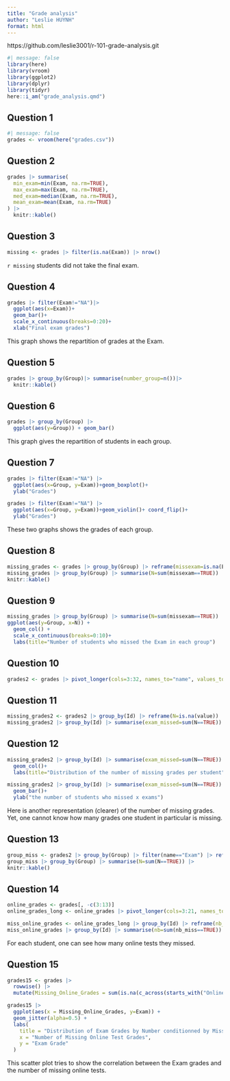 ```yaml
---
title: "Grade analysis"
author: "Leslie HUYNH"
format: html
---
```

https://github.com/leslie3001/r-101-grade-analysis.git 

```r
#| message: false
library(here)
library(vroom)
library(ggplot2)
library(dplyr)
library(tidyr)
here::i_am("grade_analysis.qmd")
```
## Question 1
```r
#| message: false
grades <- vroom(here("grades.csv"))
```
## Question 2
```r
grades |> summarise(
  min_exam=min(Exam, na.rm=TRUE),
  max_exam=max(Exam, na.rm=TRUE),
  med_exam=median(Exam, na.rm=TRUE),
  mean_exam=mean(Exam, na.rm=TRUE)
) |>
  knitr::kable()
```

## Question 3
```r
missing <- grades |> filter(is.na(Exam)) |> nrow()
```
`r missing` students did not take the final exam. 

## Question 4
```r
grades |> filter(Exam!="NA")|>
  ggplot(aes(x=Exam))+ 
  geom_bar()+
  scale_x_continuous(breaks=0:20)+
  xlab("Final exam grades")
```
This graph shows the repartition of grades at the Exam. 

## Question 5
```r
grades |> group_by(Group)|> summarise(number_group=n())|>
  knitr::kable()
```

## Question 6
```r
grades |> group_by(Group) |> 
  ggplot(aes(y=Group)) + geom_bar()
```
This graph gives the repartition of students in each group.

## Question 7
```r
grades |> filter(Exam!="NA") |>
  ggplot(aes(x=Group, y=Exam))+geom_boxplot()+
  ylab("Grades")
```

```r
grades |> filter(Exam!="NA") |>
  ggplot(aes(x=Group, y=Exam))+geom_violin()+ coord_flip()+
  ylab("Grades")
```
These two graphs shows the grades of each group. 

## Question 8
```r
missing_grades <- grades |> group_by(Group) |> reframe(missexam=is.na(Exam))
missing_grades |> group_by(Group) |> summarise(N=sum(missexam==TRUE)) |>
knitr::kable()
```

## Question 9
```r
missing_grades |> group_by(Group) |> summarise(N=sum(missexam==TRUE)) |>
ggplot(aes(y=Group, x=N)) + 
  geom_col() + 
  scale_x_continuous(breaks=0:10)+
  labs(title="Number of students who missed the Exam in each group")

```

## Question 10
```r
grades2 <- grades |> pivot_longer(cols=3:32, names_to="name", values_to="value")
```

## Question 11
```r
missing_grades2 <- grades2 |> group_by(Id) |> reframe(N=is.na(value))
missing_grades2 |> group_by(Id) |> summarise(exam_missed=sum(N==TRUE))

```
## Question 12
```r
missing_grades2 |> group_by(Id) |> summarise(exam_missed=sum(N==TRUE)) |> ggplot(aes(x=Id, y=exam_missed))+
  geom_col()+
  labs(title="Distribution of the number of missing grades per student")
```
```r
missing_grades2 |> group_by(Id) |> summarise(exam_missed=sum(N==TRUE)) |> ggplot(aes(x=exam_missed))+
  geom_bar()+
  ylab("the number of students who missed x exams")
```
Here is another representation (clearer) of the number of missing grades. Yet, one cannot know how many grades one student in particular is missing. 

## Question 13
```r
group_miss <- grades2 |> group_by(Group) |> filter(name=="Exam") |> reframe(N=is.na(value))
group_miss |> group_by(Group) |> summarise(N=sum(N==TRUE)) |>
knitr::kable()
```
## Question 14
```r
online_grades <- grades[, -c(3:13)]
online_grades_long <- online_grades |> pivot_longer(cols=3:21, names_to = "Online Exam", values_to = "grades")
```

```r
miss_online_grades <- online_grades_long |> group_by(Id) |> reframe(nb_miss=is.na(grades))
miss_online_grades |> group_by(Id) |> summarise(nb=sum(nb_miss==TRUE))
```
For each student, one can see how many online tests they missed. 

## Question 15
```r
grades15 <- grades |>
  rowwise() |>
  mutate(Missing_Online_Grades = sum(is.na(c_across(starts_with("Online_MCQ")))))
```

```r
grades15 |>
  ggplot(aes(x = Missing_Online_Grades, y=Exam)) +
  geom_jitter(alpha=0.5) + 
  labs(
    title = "Distribution of Exam Grades by Number conditionned by Missing Online Test Grades",
    x = "Number of Missing Online Test Grades",
    y = "Exam Grade"
  )
```
This scatter plot tries to show the correlation between the Exam grades and the number of missing online tests. 






